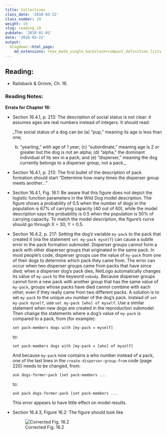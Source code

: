 ```yaml
---
title: Collectives
class_date: '2018-03-22'
class_number: 19
weight: 19
slug: reading_19
pubdate: '2018-01-01'
date: '2018-03-22'
output:
  blogdown::html_page:
    md_extensions: +tex_math_single_backslash+compact_definition_lists
---
```

## Reading:

* Railsback & Grimm, Ch. 16.

### Reading Notes:

**Errata for Chapter 16:**

* Section 16.4.1, p. 213:
  The description of social status is not clear: it assumes ages are real 
  numbers instead of integers. It should read:
  
    _The social status of a dog can be (a) "pup," meaning its age is less than one; 
    (b) "yearling," with age of 1 year; (c) "subordinate," meaning age is 2 or 
    greater but the dog is not an alpha; (d) "alpha," the dominant individual of its 
    sex in a pack; and (e) "disperser," meaning the dog currently belongs to a 
    disperser group, not a pack._

* Section 16.4.1, p. 213:
  The first bullet of the description of pack formation should start 
  "Determine how many times the disperser group meets another..."

* Section 16.4.1, Fig. 16.1:
  Be aware that this figure does not depict the logistic function parameters in 
  the Wild Dog model description. The figure shows a probability of 0.5 when the 
  number of dogs in the population is 67% of carrying capacity (40 out of 60), 
  while the model description says the probability is 0.5 when the population is 
  50% of carrying capacity. 
  To match the model description, the figure's curve should go through X = 30, Y = 0.5.

* Section 16.4.2, p. 217:
  Setting the dog's variable `my-pack` to the pack that created it (via the 
  statement `set my-pack myself`) can cause a subtle error in the pack formation 
  submodel. Disperser groups cannot form a pack with other disperser groups that 
  originated in the same pack. In most people's code, disperser groups use the value 
  of `my-pack` from one of their dogs to determine which pack they came from. 
  The error can occur when two disperser groups came from packs that have since 
  died; when a disperser dog's pack dies, NetLogo automatically changes its 
  value of `my-pack` to the keyword `nobody`. 
  Because disperser groups cannot form a new pack with another group that has the 
  same value of `my-pack`, groups whose packs have died cannot combine with each 
  other, even if they really came from two different packs. A solution is to set 
  `my-pack` to the unique `who` number of the dog's pack. 
  Instead of `set my-pack myself`, use `set my-pack [who] of myself`. 
  Use a similar statement when new dogs are created in the reproduction submodel. 
  Then change the statements where a dog's value of `my-pack` is compared to a pack, 
  from (for example): 
  ```
  set pack-members dogs with [my-pack = myself]
  ```
  to: 
  ```
  set pack-members dogs with [my-pack = [who] of myself]
  ```
  And because `my-pack` now contains a who number instead of a pack, one of the 
  last lines in the 
  `create-disperser-group-from` code (page 220) needs to be changed, from: 
  ```
  ask dogs-former-pack [set pack-members ... 
  ```
  to: 
  ```
  ask pack dogs-former-pack [set pack-members ...
  ```
  This error appears to have little effect on model results.

* Section 16.4.3, Figure 16.2:
  The figure should look like 

    ![Corrected Fig. 16.2](/img/errata_fig_16_2.png)
